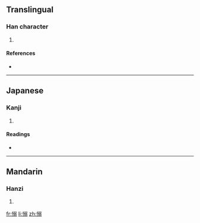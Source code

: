 ==Translingual==

===Han character===
{{Han char|rn=61|rad=心|as=10|sn=13|four=|canj=心弓一一 (PNMM)}}

# {{defn|Han|sort=心10}}

====References====
* {{Han ref|kx=0396.340|dkj=11011|dj=0735.220|hdz=42339.130|uh=6135|ud=24885}}

----

==Japanese==

===Kanji===
{{ja-kanji|grade=|rs=心10}}

# {{defn|Japanese}}

====Readings====
* {{ja-readings|on=[[でき]] (deki), [[にゃく]] (nyaku)|kun=[[うれえるさま]] (ureerusama)}}

----

==Mandarin==

===Hanzi===
{{cmn-hanzi|pin=[[nì]] ([[ni4]])|wg=ni<sup>4</sup>}}

# {{defn|Mandarin}}

[[fr:愵]]
[[li:愵]]
[[zh:愵]]